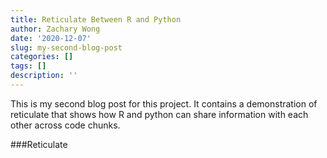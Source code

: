 ```yaml
---
title: Reticulate Between R and Python
author: Zachary Wong
date: '2020-12-07'
slug: my-second-blog-post
categories: []
tags: []
description: ''
---
```


This is my second blog post for this project. It contains a demonstration of reticulate that shows how R and python can share information with each other across code chunks.

###Reticulate
```r

```

```python

```

